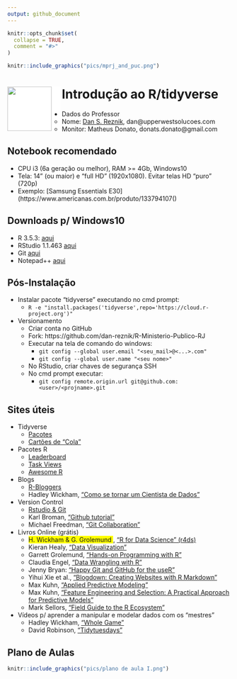 ```yaml
---
output: github_document
---
```


<!-- README.md is generated from README.Rmd. Please edit that file -->

```r
knitr::opts_chunk$set(
  collapse = TRUE,
  comment = "#>"
)
```

```r
knitr::include_graphics("pics/mprj_and_puc.png")
```

# <img src="pics/r language.png" align="left" width=100 style="padding-right:20px;background-color:white;"/> Introdução ao R/tidyverse 

* Dados do Professor
    + Nome: [Dan S. Reznik](https://www.linkedin.com/in/dan-s-reznik-phd-bb49133/), dan@upperwestsolucoes.com
    + Monitor: Matheus Donato, donats.donato@gmail.com

## Notebook recomendado

* CPU i3 (6a geração ou melhor), RAM >=  4Gb, Windows10  
* Tela: 14” (ou maior) e "full HD" (1920x1080). Evitar telas HD “puro” (720p)
* Exemplo: [Samsung Essentials E30](https://www.americanas.com.br/produto/133794107()

## Downloads p/ Windows10

* R 3.5.3: [aqui](https://cran.r-project.org/bin/windows/base/)
* RStudio 1.1.463 [aqui](https://download1.rstudio.org/RStudio-1.1.463.exe)
* Git [aqui](https://git-scm.com/download/win)
* Notepad++ [aqui](https://notepad-plus-plus.org/download/v7.6.4.html)

## Pós-Instalação

* Instalar pacote “tidyverse” executando no cmd prompt:
    + `R -e "install.packages('tidyverse',repo='https://cloud.r-project.org')"`
* Versionamento
    + Criar conta no GitHub
    + Fork: https://github.com/dan-reznik/R-Ministerio-Publico-RJ
    + Executar na tela de comando do windows:
        + `git config --global user.email "<seu_mail>@<...>.com"`
        + `git config --global user.name "<seu nome>"`
    + No RStudio, criar chaves de segurança SSH
    + No cmd prompt executar:
        + `git config remote.origin.url git@github.com:<user>/<projname>.git`

## Sites úteis

* Tidyverse
    + [Pacotes](https://www.tidyverse.org/packages/)
    + [Cartões de “Cola”](https://www.rstudio.com/resources/cheatsheets/)
* Pacotes R
    + [Leaderboard](https://www.rdocumentation.org/trends)
    + [Task Views](https://cran.r-project.org/web/views/)
    + [Awesome R](https://awesome-r.com/)
* Blogs
    + [R-Bloggers](https://www.r-bloggers.com/)
    + Hadley Wickham, ["Como se tornar um Cientista de Dados"](https://gist.github.com/hadley/820f09ded347c62c2864)
* Version Control
    + [Rstudio & Git](https://support.rstudio.com/hc/en-us/articles/200532077-Version-Control-with-Git-and-SVN)
    + Karl Broman, ["Github tutorial"](http://kbroman.org/github_tutorial/)
    + Michael Freedman, ["Git Collaboration"](http://slides.com/michaelfreeman/git-collaboration)
* Livros Online (grátis)
    + <span style="background-color: #FFFF00">H. Wickham & G. Grolemund </span>, ["R for Data Science" (r4ds)](https://r4ds.had.co.nz/)
    + Kieran Healy, ["Data Visualization"](https://socviz.co/)
    + Garrett Grolemund, ["Hands-on Programming with R"](https://rstudio-education.github.io/hopr/)
    + Claudia Engel, ["Data Wrangling with R"](https://cengel.github.io/R-data-wrangling/)
    + Jenny Bryan: ["Happy Git and GitHub for the useR"](https://happygitwithr.com/)
    + Yihui Xie et al., ["Blogdown: Creating Websites with R Markdown"](https://bookdown.org/yihui/blogdown/)
    + Max Kuhn, ["Applied Predictive Modeling"](http://appliedpredictivemodeling.com/)
    + Max Kuhn, ["Feature Engineering and Selection: A Practical Approach for Predictive Models"](https://bookdown.org/max/FES/)
    + Mark Sellors, ["Field Guide to the R Ecosystem"](https://fg2re.sellorm.com/)
* Vídeos p/ aprender a manipular e modelar dados com os “mestres”
    + Hadley Wickham, ["Whole Game"](https://www.youtube.com/watch?v=go5Au01Jrvs)
    + David Robinson, ["Tidytuesdays"](https://www.youtube.com/user/safe4democracy/videos) 
    

## Plano de Aulas

```r
knitr::include_graphics("pics/plano de aula I.png")
```
